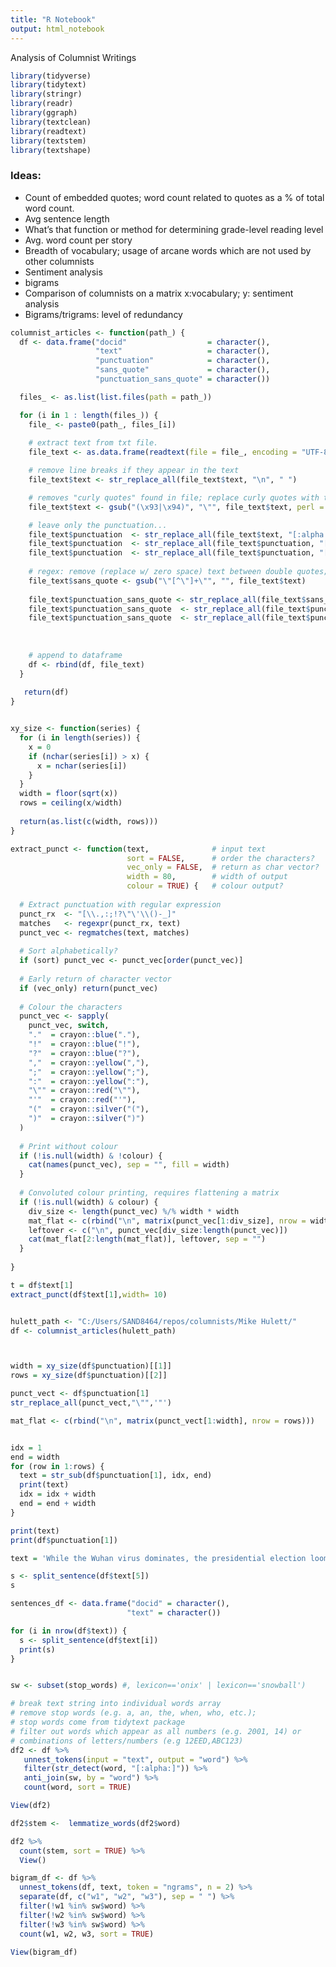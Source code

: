 ---
title: "R Notebook"
output: html_notebook
---

Analysis of Columnist Writings

```{r message=FALSE, warning=FALSE}
library(tidyverse)
library(tidytext)
library(stringr)
library(readr)
library(ggraph)
library(textclean)
library(readtext)
library(textstem)
library(textshape)
```

### Ideas:
   - Count of embedded quotes; word count related to quotes as a % of total word count.
   - Avg sentence length
   - What's that function or method for determining grade-level reading level
   - Avg. word count per story
   - Breadth of vocabulary; usage of arcane words which are not used by other columnists
   - Sentiment analysis
   - bigrams
   - Comparison of columnists on a matrix x:vocabulary; y: sentiment analysis
   - Bigrams/trigrams: level of redundancy

```{r}
columnist_articles <- function(path_) {
  df <- data.frame("docid"                  = character(),
                   "text"                   = character(),
                   "punctuation"            = character(),
                   "sans_quote"             = character(),
                   "punctuation_sans_quote" = character())

  files_ <- as.list(list.files(path = path_))

  for (i in 1 : length(files_)) {
    file_ <- paste0(path_, files_[i])
  
    # extract text from txt file.
    file_text <- as.data.frame(readtext(file = file_, encoding = "UTF-8"))

    # remove line breaks if they appear in the text
    file_text$text <- str_replace_all(file_text$text, "\n", " ")

    # removes "curly quotes" found in file; replace curly quotes with tildes
    file_text$text <- gsub("(\x93|\x94)", "\"", file_text$text, perl = T)

    # leave only the punctuation...
    file_text$punctuation  <- str_replace_all(file_text$text, "[:alpha:]", "")
    file_text$punctuation  <- str_replace_all(file_text$punctuation, "[:digit:]", "")
    file_text$punctuation  <- str_replace_all(file_text$punctuation, "[:space:]", "")
    
    # regex: remove (replace w/ zero space) text between double quotes;
    file_text$sans_quote <- gsub("\"[^\"]+\"", "", file_text$text)
    
    file_text$punctuation_sans_quote <- str_replace_all(file_text$sans_quote, "[:alpha:]", "")
    file_text$punctuation_sans_quote  <- str_replace_all(file_text$punctuation_sans_quote, "[:digit:]", "")
    file_text$punctuation_sans_quote  <- str_replace_all(file_text$punctuation_sans_quote, "[:space:]", "")
    
    
  
    # append to dataframe
    df <- rbind(df, file_text)
  }
     
   return(df)
}
```


```{r}

```

```{r}

xy_size <- function(series) {
  for (i in length(series)) {
    x = 0
    if (nchar(series[i]) > x) {
      x = nchar(series[i])
    }
  }
  width = floor(sqrt(x))
  rows = ceiling(x/width)
  
  return(as.list(c(width, rows)))
}

```

```{r}
extract_punct <- function(text,              # input text
                          sort = FALSE,      # order the characters?
                          vec_only = FALSE,  # return as char vector?
                          width = 80,        # width of output
                          colour = TRUE) {   # colour output?
  
  # Extract punctuation with regular expression
  punct_rx  <- "[\\.,:;!?\"\'\\()-_]"
  matches   <- regexpr(punct_rx, text)
  punct_vec <- regmatches(text, matches)
  
  # Sort alphabetically?
  if (sort) punct_vec <- punct_vec[order(punct_vec)]
  
  # Early return of character vector
  if (vec_only) return(punct_vec)
  
  # Colour the characters
  punct_vec <- sapply(
    punct_vec, switch,
    "."  = crayon::blue("."),
    "!"  = crayon::blue("!"),
    "?"  = crayon::blue("?"),
    ","  = crayon::yellow(","),
    ";"  = crayon::yellow(";"),
    ":"  = crayon::yellow(":"),
    "\"" = crayon::red("\""),
    "'"  = crayon::red("'"),
    "("  = crayon::silver("("),
    ")"  = crayon::silver(")")
  )
  
  # Print without colour
  if (!is.null(width) & !colour) {
    cat(names(punct_vec), sep = "", fill = width)
  }
  
  # Convoluted colour printing, requires flattening a matrix
  if (!is.null(width) & colour) {
    div_size <- length(punct_vec) %/% width * width
    mat_flat <- c(rbind("\n", matrix(punct_vec[1:div_size], nrow = width)))
    leftover <- c("\n", punct_vec[div_size:length(punct_vec)])
    cat(mat_flat[2:length(mat_flat)], leftover, sep = "")
  }
  
}
```



```{r}

t = df$text[1]
extract_punct(df$text[1],width= 10)


hulett_path <- "C:/Users/SAND8464/repos/columnists/Mike Hulett/"
df <- columnist_articles(hulett_path)



width = xy_size(df$punctuation)[[1]]
rows = xy_size(df$punctuation)[[2]]

punct_vect <- df$punctuation[1]
str_replace_all(punct_vect,"\"",'"')

mat_flat <- c(rbind("\n", matrix(punct_vect[1:width], nrow = rows)))


idx = 1
end = width
for (row in 1:rows) {
  text = str_sub(df$punctuation[1], idx, end)
  print(text)
  idx = idx + width
  end = end + width
}

print(text)
print(df$punctuation[1])

```


   

```{r}

text = 'While the Wuhan virus dominates, the presidential election looms only 206 days away. It was telling to see how efficiently the Democratic machine operated when it looked like the radical left\'s \"dear leader,\" comrade Sen. Bernie Sanders, I-Vt, had a chance of winning the nomination prior to dropping out of the race this week.  Upon receiving the call from Dem headquarters, Sen. Amy Klobuchar, D-Minn., Pete Buttigieg, Beto O\'Rourke, mini-Mike Bloomberg and even Sens. Kamala Harris, D-Calif., and Cory Booker, D-N.J., rushed to former Vice President Joe Biden’s side proclaiming their undying love and support. Biden, of course, is the friendly old politician that grins a lot but can’t seem to get things straight.  Liberal campaign managers have him pledging to raise taxes, open our borders, and advance the "Green New Deal."  Appearing confused, his attempts to extemporaneously opine on the Wuhan virus were awkward at best. Apparently that is deemed a small price for purging "the most dangerous president in American history."  Besides, Biden is an empty vessel that can easily be filled by House Speaker Nancy Pelosi, D-Calif., and her entourage of deep-state handlers.  Hmmm.  Could they be thinking that after inauguration they need only to keep him grinning in the background for a year or so, and then he proudly retires as our 46 th president?  His vice president, perhaps Klobuchar, would be sworn in. Game changer!  With cult-like support from news media, the federal bureaucracy and academia, what could possibly go wrong with that scheme? Actually, one significant problem involves former Ukraine Prosecutor General Viktor Shokin who was fired after then Vice President Biden threatened to withhold substantial American aide to Ukraine in a quid pro quo.  Shokin has successfully secured a Ukraine court order to investigate whether Biden violated any Ukraine laws.  At the time Biden was demanding he be fired, Shokin was investigating the corrupt Burisma Holdings Firm that just happened to be paying large sums of money to Hunter Biden. Documents released under the Freedom of Information Act indicate Burisma’s lawyers were pressuring our State Department in February 2016 to end corruption allegations against Burisma, invoking Hunter Biden’s name.  Recently, the Latvian government acknowledged it sent a warning to Ukraine officials in February 2016 flagging several Burisma financial transactions as "suspicious," including large payments to Hunter Biden. There is more.  Federal lawmakers are looking into how Joe, his brothers and sister, and Hunter all somehow became rather wealthy while Joe was vice president.  The Senate will be launching an investigation into lucrative Biden family financial dealings with Ukraine, China and Iraq.  Bummer.  The Dems might be forced to say: "Sorry, Joe, you have to go.\" Then what?  Fast forward to the Democrat Presidential Nomination Convention.  Masked delegates would be seated 6 feet apart.  Picture Barack and Michelle Obama, unmasked, stepping forward. Imagine Gallop’s "most admired woman in the world" saying: "My fellow Democrats and fellow Americans: The polls indicate Governor Andrew Cuomo might not win. Four more years of Donald J. Trump will spell the destruction of the United States of America. I am therefore offering my candidacy as a sure pathway to saving our Republic.\" Not a dry eye in the house; the Republic would be saved!'
```

```{r}
s <- split_sentence(df$text[5])
s
```

```{r}
sentences_df <- data.frame("docid" = character(),
                          "text" = character())

for (i in nrow(df$text)) {
  s <- split_sentence(df$text[i])
  print(s)
}

```

```{r}

```



```{r}
sw <- subset(stop_words) #, lexicon=='onix' | lexicon=='snowball')

# break text string into individual words array
# remove stop words (e.g. a, an, the, when, who, etc.);
# stop words come from tidytext package
# filter out words which appear as all numbers (e.g. 2001, 14) or
# combinations of letters/numbers (e.g 12EED,ABC123)
df2 <- df %>%
   unnest_tokens(input = "text", output = "word") %>%
   filter(str_detect(word, "[:alpha:]")) %>%
   anti_join(sw, by = "word") %>%
   count(word, sort = TRUE)

View(df2)
```


```{r}
df2$stem <-  lemmatize_words(df2$word)

df2 %>%
  count(stem, sort = TRUE) %>%
  View()
```


```{r}
bigram_df <- df %>%
  unnest_tokens(df, text, token = "ngrams", n = 2) %>%
  separate(df, c("w1", "w2", "w3"), sep = " ") %>%
  filter(!w1 %in% sw$word) %>%
  filter(!w2 %in% sw$word) %>%
  filter(!w3 %in% sw$word) %>%
  count(w1, w2, w3, sort = TRUE)

View(bigram_df)
```
 
 